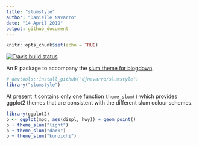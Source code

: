 ```yaml
---
title: "slumstyle"
author: "Danielle Navarro"
date: "14 April 2019"
output: github_document
---
```


```r
knitr::opts_chunk$set(echo = TRUE)
```

[![Travis build status](https://travis-ci.org/djnavarro/slumstyle.svg?branch=master)](https://travis-ci.org/djnavarro/slumstyle)

An R package to accompany the [slum theme for blogdown](https://github.com/djnavarro/hugo-slum). 

```r
# devtools::install_github("djnavarro/slumstyle")
library("slumstyle")
```

At present it contains only one function `theme_slum()` which provides ggplot2 themes that are consistent with the different slum colour schemes.

```r
library(ggplot2)
p <- ggplot(mpg, aes(displ, hwy)) + geom_point()
p + theme_slum("light")
p + theme_slum("dark")
p + theme_slum("kunoichi")
```

